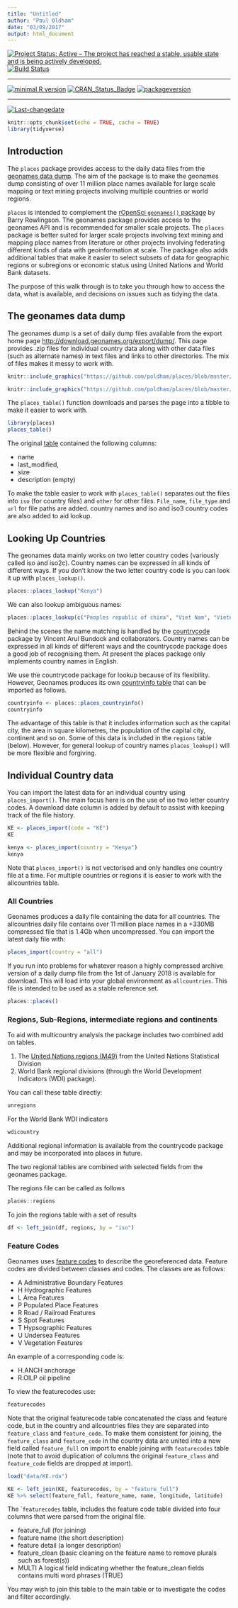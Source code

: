 ```yaml
---
title: "Untitled"
author: "Paul Oldham"
date: "03/09/2017"
output: html_document
---
```

[![Project Status: Active – The project has reached a stable, usable state and is being actively developed.](http://www.repostatus.org/badges/latest/active.svg)](http://www.repostatus.org/#active)
[![Build Status](https://travis-ci.org/search/search.svg?branch=master)](https://travis-ci.org/search/search)
 
---
 
[![minimal R version](https://img.shields.io/badge/R%3E%3D-3.4.0-6666ff.svg)](https://cran.r-project.org/)
[![CRAN_Status_Badge](http://www.r-pkg.org/badges/version/places)](https://cran.r-project.org/package=places)
[![packageversion](https://img.shields.io/badge/Package%20version-0.0.0.9000-orange.svg?style=flat-square)](commits/master)
 
---
 
[![Last-changedate](https://img.shields.io/badge/last%20change-`r gsub('-', '--', Sys.Date())`-yellowgreen.svg)](/commits/master)

```r
knitr::opts_chunk$set(echo = TRUE, cache = TRUE)
library(tidyverse)
```


## Introduction

The `places` package provides access to the daily data files from the [geonames data dump](http://download.geonames.org/export/dump/). The aim of the package is to make the geonames dump consisting of over 11 million place names available for large scale mapping or text mining projects involving multiple countries or world regions. 

`places` is intended to complement the [rOpenSci `geonames()` package](https://github.com/ropensci/geonames) by Barry Rowlingson. The geonames package provides access to the geonames API and is recommended for smaller scale projects. The `places` package is better suited for larger scale projects involving text mining and mapping place names from literature or other projects involving federating different kinds of data with geoinformation at scale. The package also adds additional tables that make it easier to select subsets of data for geographic regions or subregions or economic status using United Nations and World Bank datasets.

The purpose of this walk through is to take you through how to access the data, what is available, and decisions on issues such as tidying the data. 

## The geonames data dump

The geonames dump is a set of daily dump files available from the export home page [http://download.geonames.org/export/dump/](http://download.geonames.org/export/dump/). This page provides .zip files for individual country data along with other data files (such as alternate names) in text files and links to other directories. The mix of files makes it messy to work with.  

```r
knitr::include_graphics("https://github.com/poldham/places/blob/master/inst/images/genames_part1.png")
```

```r
knitr::include_graphics("https://github.com/poldham/places/blob/master/inst/images/geonames_part2.png")
```

The `places_table()` function downloads and parses the page into a tibble to make it easier to work with. 

```r
library(places)
places_table()
```

The original [table](http://download.geonames.org/export/dump/) contained the following columns:

- name
- last_modified, 
- size
- description (empty)

To make the table easier to work with `places_table()` separates out the files into `iso` (for country files) and `other` for other files. `File_name`, `file_type` and `url` for file paths are added. country names and iso and iso3 country codes are also added to aid lookup.

## Looking Up Countries

The geonames data mainly works on two letter country codes (variously called iso and iso2c). Country names can be expressed in all kinds of different ways. If you don't know the two letter country code is you can look it up with `places_lookup()`. 

```r
places::places_lookup("Kenya")
```

We can also lookup ambiguous names:

```r
places::places_lookup(c("Peoples republic of china", "Viet Nam", "Vietnam", "Lao", "Laos"))
```

Behind the scenes the name matching is handled by the [countrycode](https://github.com/vincentarelbundock/countrycode) package by Vincent Arul Bundock and collaborators. Country names can be expressed in all kinds of different ways and the countrycode package does a good job of recognising them. At present the places package only implements country names in English.

We use the countrycode package for lookup because of its flexibility. However, Geonames produces its own [countryinfo table](http://download.geonames.org/export/dump/countryInfo.txt) that can be imported as follows.

```r
countryinfo <- places::places_countryinfo()
countryinfo
```

The advantage of this table is that it includes information such as the capital city, the area in square kilometres, the population of the capital city, continent and so on. Some of this data is included in the `regions` table (below). However, for general lookup of country names `places_lookup()` will be more flexible and forgiving. 

## Individual Country data

You can import the latest data for an individual country using `places_import()`. The main focus here is on the use of iso two letter country codes. A download date column is added by default to assist with keeping track of the file history. 

```r
KE <- places_import(code = "KE")
KE
```

```r
kenya <- places_import(country = "Kenya")
kenya
```



Note that `places_import()` is not vectorised and only handles one country file at a time. For multiple countries or regions it is easier to work with the allcountries table. 

### All Countries

Geonames produces a daily file containing the data for all countries. The allcountries daily file contains over 11 million place names in a +330MB compressed file that is 1.4Gb when uncompressed. You can import the latest daily file with: 

```r
places_import(country = "all")
```

If you run into problems for whatever reason a highly compressed archive version of a daily dump file from the 1st of January 2018 is available for download. This will load into your global environment as `allcountries`. This file is intended to be used as a stable reference set.

```r
places::places()
```

### Regions, Sub-Regions, intermediate regions and continents

To aid with multicountry analysis the package includes two combined add on tables. 

1. The [United Nations regions (M49)](https://unstats.un.org/unsd/methodology/m49/overview/) from the United Nations Statistical Division
2. World Bank regional divisions (through the World Development Indicators (WDI) package). 

You can call these table directly:

```r
unregions
```

For the World Bank WDI indicators

```r
wdicountry
```

Additional regional information is available from the countrycode package and may be incorporated into places in future.

The two regional tables are combined with selected fields from the geonames package.

The regions file can be called as follows

```r
places::regions
```


To join the regions table with a set of results

```r
df <- left_join(df, regions, by = "iso")
```

### Feature Codes

Geonames uses [feature codes](http://www.geonames.org/export/codes.html) to describe the georeferenced data. Feature codes are divided between classes and codes. The classes are as follows:

- A Administrative Boundary Features
- H Hydrographic Features
- L Area Features
- P Populated Place Features
- R Road / Railroad Features
- S Spot Features
- T Hypsographic Features
- U Undersea Features
- V Vegetation Features

An example of a corresponding code is:

- H.ANCH anchorage
- R.OILP oil pipeline

To view the featurecodes use:

```r
featurecodes
```

Note that the original featurecode table concatenated the class and feature code, but in the country and allcountries files they are separated into `feature_class` and `feature_code`. To make them consistent for joining, the `feature_class` and `feature_code` in the country data are united into a new field called `feature_full` on import to enable joining with `featurecodes` table (note that to avoid duplication of columns the original `feature_class` and `feature_code` fields are dropped at import).

```r
load("data/KE.rda")
```


```r
KE <- left_join(KE, featurecodes, by = "feature_full")
KE %>% select(feature_full, feature_name, name, longitude, latitude)
```

The ``featurecodes` table, includes the feature code table divided into four columns that were parsed from the original file. 

- feature_full (for joining)
- feature name (the short description)
- feature detail (a longer description)
- feature_clean (basic cleaning on the feature name to remove plurals such as forest(s))
- MULTI A logical field indicating whether the feature_clean fields contains multi word phrases (TRUE)

You may wish to join this table to the main table or to investigate the codes and filter accordingly. 


